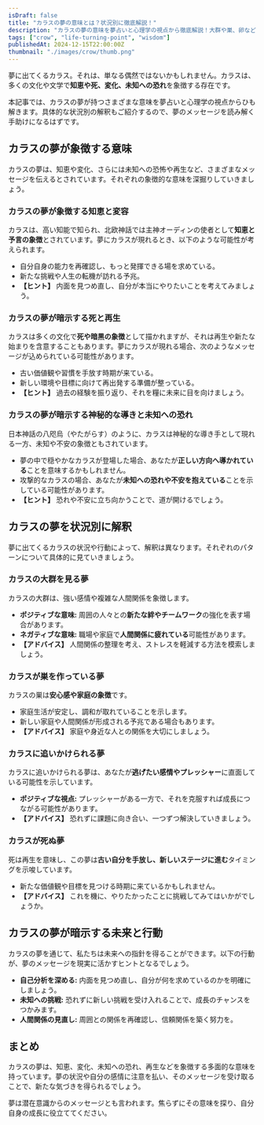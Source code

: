 ```yaml
---
isDraft: false
title: "カラスの夢の意味とは？状況別に徹底解説！"
description: "カラスの夢の意味を夢占いと心理学の視点から徹底解説！大群や巣、卵など状況別に詳しく解説します。"
tags: ["crow", "life-turning-point", "wisdom"]
publishedAt: 2024-12-15T22:00:00Z
thumbnail: "./images/crow/thumb.png"
---
```


夢に出てくるカラス。それは、単なる偶然ではないかもしれません。カラスは、多くの文化や文学で<strong>知恵や死、変化、未知への恐れ</strong>を象徴する存在です。

本記事では、カラスの夢が持つさまざまな意味を夢占いと心理学の視点からひも解きます。具体的な状況別の解釈もご紹介するので、夢のメッセージを読み解く手助けになるはずです。

<TableOfContents />

## カラスの夢が象徴する意味

カラスの夢は、知恵や変化、さらには未知への恐怖や再生など、さまざまなメッセージを伝えるとされています。それぞれの象徴的な意味を深掘りしていきましょう。

### カラスの夢が象徴する知恵と変容

カラスは、高い知能で知られ、北欧神話では主神オーディンの使者として<strong>知恵と予言の象徴</strong>とされています。夢にカラスが現れるとき、以下のような可能性が考えられます。

- 自分自身の能力を再確認し、もっと発揮できる場を求めている。
- 新たな挑戦や人生の転機が訪れる予兆。
- <strong>【ヒント】</strong> 内面を見つめ直し、自分が本当にやりたいことを考えてみましょう。

### カラスの夢が暗示する死と再生

カラスは多くの文化で<strong>死や暗黒の象徴</strong>として描かれますが、それは再生や新たな始まりを含意することもあります。夢にカラスが現れる場合、次のようなメッセージが込められている可能性があります。

- 古い価値観や習慣を手放す時期が来ている。
- 新しい環境や目標に向けて再出発する準備が整っている。
- <strong>【ヒント】</strong> 過去の経験を振り返り、それを糧に未来に目を向けましょう。

### カラスの夢が暗示する神秘的な導きと未知への恐れ

日本神話の八咫烏（やたがらす）のように、カラスは神秘的な導き手として現れる一方、未知や不安の象徴ともされています。

- 夢の中で穏やかなカラスが登場した場合、あなたが<strong>正しい方向へ導かれている</strong>ことを意味するかもしれません。
- 攻撃的なカラスの場合、あなたが<strong>未知への恐れや不安を抱えている</strong>ことを示している可能性があります。
- <strong>【ヒント】</strong> 恐れや不安に立ち向かうことで、道が開けるでしょう。

## カラスの夢を状況別に解釈

夢に出てくるカラスの状況や行動によって、解釈は異なります。それぞれのパターンについて具体的に見ていきましょう。

### カラスの大群を見る夢

カラスの大群は、強い感情や複雑な人間関係を象徴します。

- <strong>ポジティブな意味:</strong> 周囲の人々との<strong>新たな絆やチームワーク</strong>の強化を表す場合があります。
- <strong>ネガティブな意味:</strong> 職場や家庭で<strong>人間関係に疲れている</strong>可能性があります。
- <strong>【アドバイス】</strong> 人間関係の整理を考え、ストレスを軽減する方法を模索しましょう。

### カラスが巣を作っている夢

カラスの巣は<strong>安心感や家庭の象徴</strong>です。

- 家庭生活が安定し、調和が取れていることを示します。
- 新しい家庭や人間関係が形成される予兆である場合もあります。
- <strong>【アドバイス】</strong> 家庭や身近な人との関係を大切にしましょう。

### カラスに追いかけられる夢

カラスに追いかけられる夢は、あなたが<strong>逃げたい感情やプレッシャー</strong>に直面している可能性を示しています。

- <strong>ポジティブな視点:</strong> プレッシャーがある一方で、それを克服すれば成長につながる可能性があります。
- <strong>【アドバイス】</strong> 恐れずに課題に向き合い、一つずつ解決していきましょう。

### カラスが死ぬ夢

死は再生を意味し、この夢は<strong>古い自分を手放し、新しいステージに進む</strong>タイミングを示唆しています。

- 新たな価値観や目標を見つける時期に来ているかもしれません。
- <strong>【アドバイス】</strong> これを機に、やりたかったことに挑戦してみてはいかがでしょうか。

## カラスの夢が暗示する未来と行動

カラスの夢を通じて、私たちは未来への指針を得ることができます。以下の行動が、夢のメッセージを現実に活かすヒントとなるでしょう。

- <strong>自己分析を深める:</strong> 内面を見つめ直し、自分が何を求めているのかを明確にしましょう。
- <strong>未知への挑戦:</strong> 恐れずに新しい挑戦を受け入れることで、成長のチャンスをつかみます。
- <strong>人間関係の見直し:</strong> 周囲との関係を再確認し、信頼関係を築く努力を。

## まとめ

カラスの夢は、知恵、変化、未知への恐れ、再生などを象徴する多面的な意味を持っています。夢の状況や自分の感情に注意を払い、そのメッセージを受け取ることで、新たな気づきを得られるでしょう。

夢は潜在意識からのメッセージとも言われます。焦らずにその意味を探り、自分自身の成長に役立ててください。
